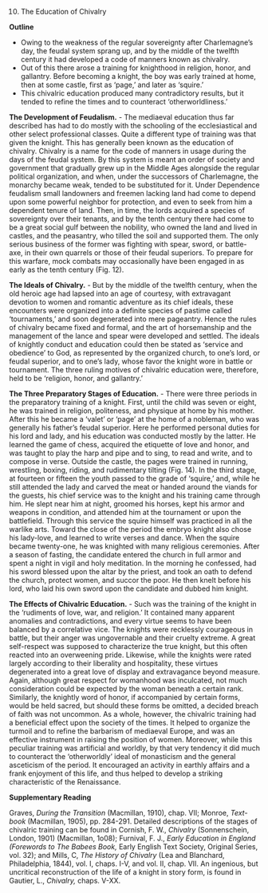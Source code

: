 10. The Education of Chivalry

**Outline**

-   Owing to the weakness of the regular sovereignty after Charlemagne's day, the feudal system sprang up, and by the middle of the twelfth century it had developed a code of manners known as chivalry.
-   Out of this there arose a training for knighthood in religion, honor, and gallantry. Before becoming a knight, the boy was early trained at home, then at some castle, first as 'page,' and later as 'squire.'
-   This chivalric education produced many contradictory results, but it tended to refine the times and to counteract 'otherworldliness.'

**The Development of Feudalism.** - The mediaeval education thus far described has had to do mostly with the schooling of the ecclesiastical and other select professional classes. Quite a different type of training was that given the knight. This has generally been known as the education of chivalry. Chivalry is a name for the code of manners in usage during the days of the feudal system. By this system is meant an order of society and government that gradually grew up in the Middle Ages alongside the regular political organization, and when, under the successors of Charlemagne, the monarchy became weak, tended to be substituted for it. Under Dependence feudalism small landowners and freemen lacking land had come to depend upon some powerful neighbor for protection, and even to seek from him a dependent tenure of land. Then, in time, the lords acquired a species of sovereignty over their tenants, and by the tenth century there had come to be a great social gulf between the nobility, who owned the land and lived in castles, and the peasantry, who tilled the soil and supported them. The only serious business of the former was fighting with spear, sword, or battle-axe, in their own quarrels or those of their feudal superiors. To prepare for this warfare, mock combats may occasionally have been engaged in as early as the tenth century (Fig. 12).

**The Ideals of Chivalry.** - But by the middle of the twelfth century, when the old heroic age had lapsed into an age of courtesy, with extravagant devotion to women and romantic adventure as its chief ideals, these encounters were organized into a definite species of pastime called 'tournaments,' and soon degenerated into mere pageantry. Hence the rules of chivalry became fixed and formal, and the art of horsemanship and the management of the lance and spear were developed and settled. The ideals of knightly conduct and education could then be stated as 'service and obedience' to God, as represented by the organized church, to one's lord, or feudal superior, and to one's lady, whose favor the knight wore in battle or tournament. The three ruling motives of chivalric education were, therefore, held to be 'religion, honor, and gallantry.'

**The Three Preparatory Stages of Education.** - There were three periods in the preparatory training of a knight. First, until the child was seven or eight, he was trained in religion, politeness, and physique at home by his mother. After this he became a 'valet' or 'page' at the home of a nobleman, who was generally his father's feudal superior. Here he performed personal duties for his lord and lady, and his education was conducted mostly by the latter. He learned the game of chess, acquired the etiquette of love and honor, and was taught to play the harp and pipe and to sing, to read and write, and to compose in verse. Outside the castle, the pages were trained in running, wrestling, boxing, riding, and rudimentary tilting (Fig. 14). In the third stage, at fourteen or fifteen the youth passed to the grade of 'squire,' and, while he still attended the lady and carved the meat or handed around the viands for the guests, his chief service was to the knight and his training came through him. He slept near him at night, groomed his horses, kept his armor and weapons in condition, and attended him at the tournament or upon the battlefield. Through this service the squire himself was practiced in all the warlike arts. Toward the close of the period the embryo knight also chose his lady-love, and learned to write verses and dance. When the squire became twenty-one, he was knighted with many religious ceremonies. After a season of fasting, the candidate entered the church in full armor and spent a night in vigil and holy meditation. In the morning he confessed, had his sword blessed upon the altar by the priest, and took an oath to defend the church, protect women, and succor the poor. He then knelt before his lord, who laid his own sword upon the candidate and dubbed him knight.

**The Effects of Chivalric Education.** - Such was the training of the knight in the 'rudiments of love, war, and religion.' It contained many apparent anomalies and contradictions, and every virtue seems to have been balanced by a correlative vice. The knights were recklessly courageous in battle, but their anger was ungovernable and their cruelty extreme. A great self-respect was supposed to characterize the true knight, but this often reacted into an overweening pride. Likewise, while the knights were rated largely according to their liberality and hospitality, these virtues degenerated into a great love of display and extravagance beyond measure. Again, although great respect for womanhood was inculcated, not much consideration could be expected by the woman beneath a certain rank. Similarly, the knightly word of honor, if accompanied by certain forms, would be held sacred, but should these forms be omitted, a decided breach of faith was not uncommon. As a whole, however, the chivalric training had a beneficial effect upon the society of the times. It helped to organize the turmoil and to refine the barbarism of mediaeval Europe, and was an effective instrument in raising the position of women. Moreover, while this peculiar training was artificial and worldly, by that very tendency it did much to counteract the 'otherworldly' ideal of monasticism and the general asceticism of the period. It encouraged an activity in earthly affairs and a frank enjoyment of this life, and thus helped to develop a striking characteristic of the Renaissance.

**Supplementary Reading**

Graves, *During the Transition* (Macmillan, 1910), chap. VII; Monroe, *Text-book* (Macmillan, 1905), pp. 284-291. Detailed descriptions of the stages of chivalric training can be found in Cornish, F. W., *Chivalry* (Sonnenschein, London, 1901) (Macmillan, 1o08); Furnival, F. J., *Early Education in England (Forewords to The Babees Book,* Early English Text Society, Original Series, vol. 32); and Mills, C, *The History of Chivalry* (Lea and Blanchard, Philadelphia, 1844), vol. I, chaps. I-V, and vol. II, chap. VII. An ingenious, but uncritical reconstruction of the life of a knight in story form, is found in Gautier, L., *Chivalry,* chaps. V-XX.